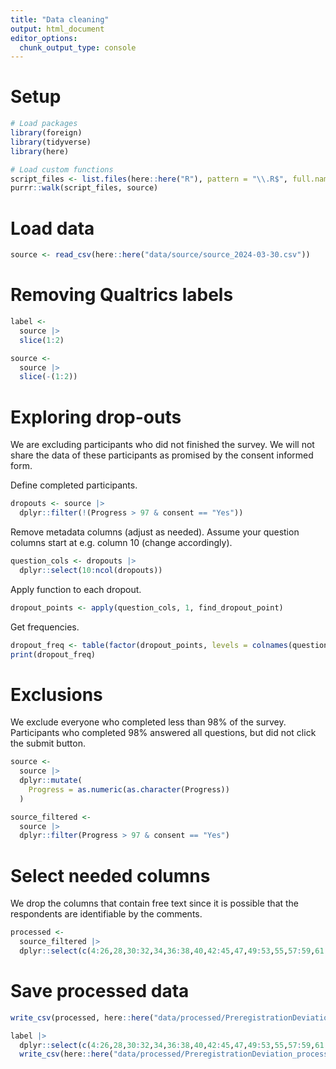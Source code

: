 ```yaml
---
title: "Data cleaning"
output: html_document
editor_options: 
  chunk_output_type: console
---
```


# Setup

```r
# Load packages
library(foreign)
library(tidyverse)
library(here)

# Load custom functions
script_files <- list.files(here::here("R"), pattern = "\\.R$", full.names = TRUE)
purrr::walk(script_files, source)
```

# Load data

```r
source <- read_csv(here::here("data/source/source_2024-03-30.csv"))
```

# Removing Qualtrics labels

```r
label <-
  source |> 
  slice(1:2)

source <- 
  source |> 
  slice(-(1:2))
```

# Exploring drop-outs

We are excluding participants who did not finished the survey. We will not share the data of these participants as promised by the consent informed form.

Define completed participants.

```r
dropouts <- source |> 
  dplyr::filter(!(Progress > 97 & consent == "Yes"))
```

Remove metadata columns (adjust as needed). Assume your question columns start at e.g. column 10 (change accordingly).

```r
question_cols <- dropouts |> 
  dplyr::select(10:ncol(dropouts))
```

Apply function to each dropout.

```r
dropout_points <- apply(question_cols, 1, find_dropout_point)
```

Get frequencies.

```r
dropout_freq <- table(factor(dropout_points, levels = colnames(question_cols)))
print(dropout_freq)
```

# Exclusions 

We exclude everyone who completed less than 98% of the survey.
Participants who completed 98% answered all questions, but did not click the submit button.

```r
source <-
  source |> 
  dplyr::mutate(
    Progress = as.numeric(as.character(Progress))
  )

source_filtered <- 
  source |> 
  dplyr::filter(Progress > 97 & consent == "Yes")
```

# Select needed columns

We drop the columns that contain free text since it is possible that the respondents are identifiable by the comments.

```r
processed <-
  source_filtered |> 
  dplyr::select(c(4:26,28,30:32,34,36:38,40,42:45,47,49:53,55,57:59,61:63,66))
```

# Save processed data

```r
write_csv(processed, here::here("data/processed/PreregistrationDeviation_processed_data.csv"))

label |> 
  dplyr::select(c(4:26,28,30:32,34,36:38,40,42:45,47,49:53,55,57:59,61:63,66)) |> 
  write_csv(here::here("data/processed/PreregistrationDeviation_processed_labels.csv"))
```

